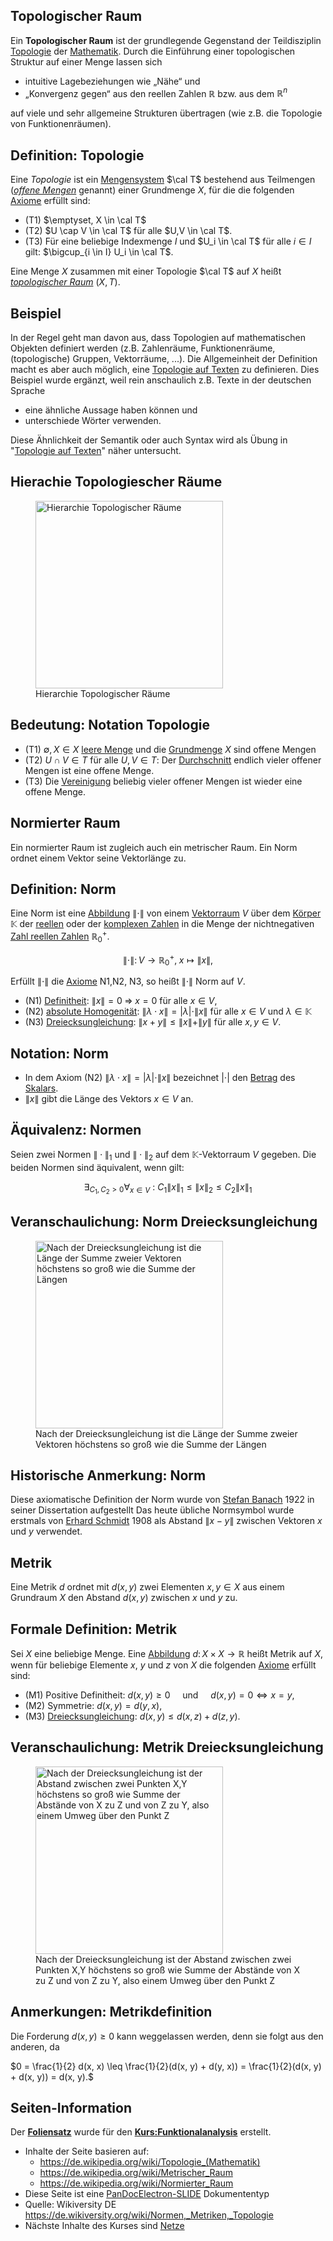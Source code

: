 == Topologischer Raum ==
Ein '''Topologischer Raum''' ist der grundlegende Gegenstand der Teildisziplin [https://de.wikipedia.org/wiki/Topologie_(Mathematik) Topologie] der [https://de.wikipedia.org/wiki/Mathematik Mathematik]. Durch die Einführung einer topologischen Struktur auf einer Menge lassen sich 
* intuitive Lagebeziehungen wie „Nähe“ und 
* „Konvergenz gegen“ aus den reellen Zahlen <math>{\mathbb R}</math> bzw. aus dem <math>{\mathbb R}^{n}</math> 
auf viele und sehr allgemeine Strukturen übertragen (wie z.B. die Topologie von Funktionenräumen).

== Definition: Topologie ==
Eine ''Topologie'' ist ein [https://de.wikipedia.org/wiki/Mengensystem Mengensystem] <math>\cal T</math> bestehend aus Teilmengen (''[https://de.wikipedia.org/wiki/offene_Menge offene Mengen]'' genannt) einer Grundmenge <math>X</math>, für die  die folgenden [https://de.wikipedia.org/wiki/Axiom Axiome] erfüllt sind:

* (T1) <math>\emptyset, X \in \cal T</math>
* (T2) <math>U \cap V \in \cal T</math> für alle <math>U,V \in  \cal T</math>.
* (T3) Für eine beliebige Indexmenge <math>I</math> und <math>U_i \in \cal T</math> für alle <math>i \in I</math> gilt: <math>\bigcup_{i \in I} U_i \in \cal T</math>.

Eine Menge <math>X</math> zusammen mit einer Topologie <math>\cal T</math> auf <math>X</math> heißt ''[https://de.wikipedia.org/wiki/Topologischer_Raum topologischer Raum]'' <math>(X,T)</math>.

== Beispiel ==
In der Regel geht man davon aus, dass Topologien auf mathematischen Objekten definiert werden (z.B. Zahlenräume, Funktionenräume, (topologische) Gruppen, Vektorräume, ...). Die Allgemeinheit der Definition macht es aber auch möglich, eine [https://de.wikiversity.org/wiki/Topologie_auf_Texten Topologie auf Texten] zu definieren. Dies Beispiel wurde ergänzt, weil rein anschaulich z.B. Texte in der deutschen Sprache 
* eine ähnliche Aussage haben können und
* unterschiede Wörter verwenden.
Diese Ähnlichkeit der Semantik oder auch Syntax wird als Übung in "[https://de.wikiversity.org/wiki/Topologie_auf_Texten Topologie auf Texten]" näher untersucht.

== Hierachie Topologiescher Räume == 	
[[File:https://de.wikiversity.org/wiki/Special:Redirect/file/Beziehungen zwischen mathematischen Räumen.svg|300px|Hierarchie Topologischer Räume]]

== Bedeutung: Notation Topologie ==
* (T1) <math>\emptyset, X \in X</math> [https://de.wikipedia.org/wiki/leere_Menge leere Menge] und die [https://de.wikipedia.org/wiki/Grundmenge Grundmenge] <math>X</math> sind offene Mengen
* (T2) <math>U \cap V \in T</math> für alle <math>U,V \in T</math>: Der [https://de.wikipedia.org/wiki/Schnittmenge Durchschnitt] endlich vieler offener Mengen ist eine offene Menge.
* (T3) Die [https://de.wikipedia.org/wiki/Vereinigungsmenge Vereinigung] beliebig vieler offener Mengen ist wieder eine offene Menge.

== Normierter Raum ==
Ein normierter Raum ist zugleich auch ein metrischer Raum. Ein Norm ordnet einem Vektor seine Vektorlänge zu.

== Definition: Norm ==
Eine Norm ist eine [https://de.wikipedia.org/wiki/Funktion_(Mathematik) Abbildung] <math>\|\cdot\|</math> von einem [https://de.wikipedia.org/wiki/Vektorraum Vektorraum] <math>V</math> über dem [https://de.wikipedia.org/wiki/Körper_(Algebra) Körper] <math>\mathbb K</math> der [https://de.wikipedia.org/wiki/Reelle_Zahl reellen] oder der [https://de.wikipedia.org/wiki/Komplexe_Zahl komplexen Zahlen] in die Menge der nichtnegativen [https://de.wikipedia.org/wiki/Reelle Zahl reellen Zahlen] <math>{\mathbb R}_0^{+}</math>. 

:<math>\|\cdot\|\colon V\to{\mathbb R}_0^{+}, \; x \mapsto \| x \|,</math>

Erfüllt <math>\|\cdot\|</math> die [https://de.wikipedia.org/wiki/Axiom Axiome] N1,N2, N3, so heißt <math>\|\cdot\|</math> Norm auf <math>V</math>.

* (N1) [https://de.wikipedia.org/wiki/Definitheit Definitheit]:  <math>\|x\| = 0  \;\Rightarrow\;  x = 0</math> für alle  <math>x \in V</math>,
* (N2) [https://de.wikipedia.org/wiki/Homogene_Funktion absolute Homogenität]:  <math>\|\lambda\cdot x\| = |\lambda|\cdot\|x\|</math> für alle  <math>x\in V</math> und  <math>\lambda\in \mathbb K</math>
* (N3) [https://de.wikipedia.org/wiki/Dreiecksungleichung Dreiecksungleichung]:  <math>\|x + y\| \leq \|x\| + \|y\|</math> für alle <math>x, y\in V</math>.

== Notation: Norm ==
* In dem Axiom (N2) <math> \| \lambda \cdot x \| = | \lambda | \cdot \|x\| </math> bezeichnet <math>| \cdot |</math> den [https://de.wikipedia.org/wiki/Betragsfunktion Betrag] des [https://de.wikipedia.org/wiki/Skalar Skalars].
* <math>\|x\|</math> gibt die Länge des Vektors <math>x\in V</math> an.

== Äquivalenz: Normen ==
Seien zwei Normen <math>\|\cdot\|_1 </math> und <math>\|\cdot\|_2</math> auf dem <math>\mathbb K</math>-Vektorraum <math>V</math> gegeben. Die beiden Normen sind äquivalent, wenn gilt:

:<math>\exists_{C_1,C_2 >0} \forall_{x \in V} \ : \ C_1 \|x\|_1 \leq \|x\|_2 \leq C_2 \|x\|_1</math>


== Veranschaulichung: Norm Dreiecksungleichung ==
[[File:https://de.wikiversity.org/wiki/Special:Redirect/file/Vector-triangle-inequality.svg|300px|Nach der Dreiecksungleichung ist die Länge der Summe zweier Vektoren höchstens so groß wie die Summe der Längen]]

== Historische Anmerkung: Norm ==
Diese axiomatische Definition der Norm wurde von [https://de.wikipedia.org/wiki/Stefan_Banach Stefan Banach] 1922 in seiner Dissertation aufgestellt Das heute übliche Normsymbol wurde erstmals von [https://de.wikipedia.org/wiki/Erhard_Schmidt Erhard Schmidt] 1908 als Abstand <math>\|x-y\|</math> zwischen Vektoren <math>x</math> und <math>y</math> verwendet.

== Metrik ==
Eine Metrik <math>d</math> ordnet mit <math>d(x,y)</math> zwei Elementen <math>x,y \in X</math> aus einem Grundraum <math>X</math> den Abstand <math>d(x,y)</math> zwischen <math>x</math> und <math>y</math> zu.

== Formale Definition: Metrik ==
Sei <math>X</math> eine beliebige Menge. Eine [https://de.wikipedia.org/wiki/Funktion_(Mathematik) Abbildung] <math>d\colon X\times X\to \mathbb{R}</math> heißt Metrik auf <math>X</math>, wenn für beliebige Elemente <math>x</math>, <math>y</math> und <math>z</math> von <math>X</math> die folgenden [https://de.wikipedia.org/wiki/Axiom Axiome] erfüllt sind:

* (M1) Positive Definitheit: <math>d\left(x,y\right) \geq 0</math> &nbsp; &nbsp; und &nbsp; &nbsp; <math>d\left(x,y\right) = 0 \Leftrightarrow x = y</math>,
* (M2) Symmetrie: <math>d\left(x,y\right) = d(y,x)</math>,
*(M3) [https://de.wikipedia.org/wiki/Dreiecksungleichung Dreiecksungleichung]:  <math>d\left(x,y\right) \leq d(x,z) + d(z,y)</math>.

== Veranschaulichung: Metrik Dreiecksungleichung ==
[[File:https://de.wikiversity.org/wiki/Special:Redirect/file/Metrik_triangle_inequality.svg|300px|Nach der Dreiecksungleichung ist der Abstand zwischen zwei Punkten X,Y höchstens so groß wie Summe der Abstände von X zu Z und von Z zu Y, also einem Umweg über den Punkt Z]]

== Anmerkungen: Metrikdefinition ==
Die Forderung <math>d(x,y)\geq0</math> kann weggelassen werden, denn sie folgt aus den anderen, da

<math>0 = \frac{1}{2} d(x, x) \leq \frac{1}{2}(d(x, y) + d(y, x)) = \frac{1}{2}(d(x, y) + d(x, y)) = d(x, y).</math>

== Seiten-Information ==
Der '''[https://niebert.github.io/FA1Reveal/FA1/topologie1/Normen_Metriken_Topologie_reveal.html Foliensatz]''' wurde für den '''[https://de.wikiversity.org/wiki/Kurs:Funktionalanalysis Kurs:Funktionalanalysis]''' erstellt.
* Inhalte der Seite basieren auf: 
** [https://de.wikipedia.org/wiki/Topologie_(Mathematik) https://de.wikipedia.org/wiki/Topologie_(Mathematik)]
** [https://de.wikipedia.org/wiki/Metrischer_Raum https://de.wikipedia.org/wiki/Metrischer_Raum]
** [https://de.wikipedia.org/wiki/Normierter_Raum https://de.wikipedia.org/wiki/Normierter_Raum]
* Diese Seite ist eine [https://de.wikiversity.org/wiki/PanDocElectron-Presentation PanDocElectron-SLIDE] Dokumententyp
* Quelle: Wikiversity DE https://de.wikiversity.org/wiki/Normen,_Metriken,_Topologie
* Nächste Inhalte des Kurses sind [https://de.wikiversity.org/wiki/Netze_(Mathematik) Netze]